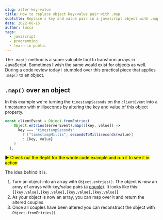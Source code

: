 ```yaml
---
slug: alter-key-value
title: How to replace object key/value pair with .map
subtitle: Replace a key and value pair in a javascript object with .map
date: 2022-06-16
author: lucca
tags:
  - javascript
  - programming
  - learn-in-public
---
```


The `.map()` method is a super valuable tool to transform arrays in JavaScript.
Sometimes I wish the same would exist for objects as well.
During a code review today I stumbled over this practical piece that applies `.map()` to an object.

## `.map()` over an object

In this example we're turning the `timestampSeconds` on the `clientEvent` into a timestamp with milliseconds by altering the key and value of this object property.

```ts
const clientEvent = Object.fromEntries(
    Object.entries(serverEvent).map(([key, value]) =>
      key === "timestampSeconds"
        ? ["timestampMillis", secondsToMilliseconds(value)]
        : [key, value]
    )
  );
```
<mark>▶️ Check out the Replit for the whole code example and run it to see it in action</mark>

<Replit url="https://replit.com/@idkshite/altering-object-property-keyvalue"/>

The idea behind it is.
1. Turn an object into an array with `Object.entries()`. The object is now an array of arrays with key/value pairs (a [couple](https://en.wikipedia.org/wiki/Tuple)). It looks like this: `[[key,value],[key,value],[key,value],[key,value]]`
2. As your object is now an array, you can map over it and return the altered couples.
3. Once all couples have been altered you can reconstruct the object with `Object.fromEntries()`




